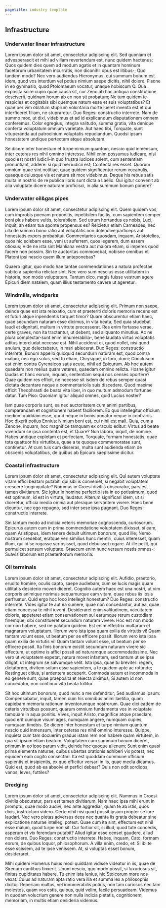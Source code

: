 ```yaml
---
pagetitle: industry template
---
```


## Infrastructure



### Underwater linear infrastructure {#i06d3c89b}

Lorem ipsum dolor sit amet, consectetur adipiscing elit. Sed quoniam et advesperascit et mihi ad villam revertendum est, nunc quidem hactenus; Quos quidem dies quem ad modum agatis et in quantam hominum facetorum urbanitatem incurratis, non diconihil opus est litibus-; Quo tandem modo? Nec vero audiendus Hieronymus, cui summum bonum est idem, quod vos interdum vel potius nimium saepe dicitis, nihil dolere. Pisone in eo gymnasio, quod Ptolomaeum vocatur, unaque nobiscum Q. Qua exposita scire cupio quae causa sit, cur Zeno ab hac antiqua constitutione desciverit, quidnam horum ab eo non sit probatum; Ne tum quidem te respicies et cogitabis sibi quemque natum esse et suis voluptatibus? Et quae per vim oblatum stuprum volontaria morte lueret inventa est et qui interficeret filiam, ne stupraretur. Duo Reges: constructio interrete. Nam de summo mox, ut dixi, videbimus et ad id explicandum disputationem omnem conferemus. Color egregius, integra valitudo, summa gratia, vita denique conferta voluptatum omnium varietate. Aut haec tibi, Torquate, sunt vituperanda aut patrocinium voluptatis repudiandum. Quodsi ipsam honestatem undique pertectam atque absolutam. 

Se dicere inter honestum et turpe nimium quantum, nescio quid inmensum, inter ceteras res nihil omnino interesse. Nihil enim possumus iudicare, nisi quod est nostri iudicii-in quo frustra iudices solent, cum sententiam pronuntiant, addere: si quid mei iudicii est; Confecta res esset. Quorum omnium quae sint notitiae, quae quidem significentur rerum vocabulis, quaeque cuiusque vis et natura sit mox videbimus. Deque his rebus satis multa in nostris de re publica libris sunt dicta a Laelio. Qui igitur convenit ab alia voluptate dicere naturam proficisci, in alia summum bonum ponere? 




### Underwater oil&gas pipes {#idca69c78}

Lorem ipsum dolor sit amet, consectetur adipiscing elit. Quem quidem vos, cum improbis poenam proponitis, inpetibilem facitis, cum sapientem semper boni plus habere vultis, tolerabilem. Sed utrum hortandus es nobis, Luci, inquit, an etiam tua sponte propensus es? Reicietur etiam Carneades, nec ulla de summo bono ratio aut voluptatis non dolendive particeps aut honestatis expers probabitur. Commentarios quosdam, inquam, Aristotelios, quos hic sciebam esse, veni ut auferrem, quos legerem, dum essem otiosus; Vide ne ista sint Manliana vestra aut maiora etiam, si imperes quod facere non possim. Sin te auctoritas commovebat, nobisne omnibus et Platoni ipsi nescio quem illum anteponebas? 

Quaero igitur, quo modo hae tantae commendationes a natura profectae subito a sapientia relictae sint. Nec vero sum nescius esse utilitatem in historia, non modo voluptatem. Tantum dico, magis fuisse vestrum agere Epicuri diem natalem, quam illius testamento cavere ut ageretur. 




### Windmills, windparks {#ic9838a83}

Lorem ipsum dolor sit amet, consectetur adipiscing elit. Primum non saepe, deinde quae est ista relaxatio, cum et praeteriti doloris memoria recens est et futuri atque inpendentis torquet timor? Quare obscurentur etiam haec, quae secundum naturam esse dicimus, in vita beata; Sed quia studebat laudi et dignitati, multum in virtute processerat. Res enim fortasse verae, certe graves, non ita tractantur, ut debent, sed aliquanto minutius. Ac ne plura complectar-sunt enim innumerabilia-, bene laudata virtus voluptatis aditus intercludat necesse est. Nihil acciderat ei, quod nollet, nisi quod anulum, quo delectabatur, in mari abiecerat. Duo Reges: constructio interrete. Bonum appello quicquid secundurn naturam est, quod contra malum, nec ego solus, sed tu etiam, Chrysippe, in foro, domi; Conclusum est enim contra Cyrenaicos satis acute, nihil ad Epicurum. Ab hoc autem quaedam non melius quam veteres, quaedam omnino relicta. Hosne igitur laudas et hanc eorum, inquam, sententiam sequi nos censes oportere? Quae quidem res efficit, ne necesse sit isdem de rebus semper quasi dictata decantare neque a commentariolis suis discedere. Quod maxime efficit Theophrasti de beata vita liber, in quo multum admodum fortunae datur. Tum Piso: Quoniam igitur aliquid omnes, quid Lucius noster? 

Iam quae corporis sunt, ea nec auctoritatem cum animi partibus, comparandam et cognitionem habent faciliorem. Ex quo intellegitur officium medium quiddam esse, quod neque in bonis ponatur neque in contrariis. Hoc dixerit potius Ennius: Nimium boni est, cui nihil est mali. Quia, cum a Zenone, inquam, hoc magnifice tamquam ex oraculo editur: Virtus ad beate vivendum se ipsa contenta est, et Quare? Non laboro, inquit, de nomine. Habes undique expletam et perfectam, Torquate, formam honestatis, quae tota quattuor his virtutibus, quae a te quoque commemoratae sunt, continetur. At cum tuis cum disseras, multa sunt audienda etiam de obscenis voluptatibus, de quibus ab Epicuro saepissime dicitur. 




### Coastal infrastructure {#ia37a9ec4}

Lorem ipsum dolor sit amet, consectetur adipiscing elit. Qui autem voluptate vitam effici beatam putabit, qui sibi is conveniet, si negabit voluptatem crescere longinquitate? Nummus in Croesi divitiis obscuratur, pars est tamen divitiarum. Sic igitur in homine perfectio ista in eo potissimum, quod est optimum, id est in virtute, laudatur. Alterum significari idem, ut si diceretur, officia media omnia aut pleraque servantem vivere. Haec bene dicuntur, nec ego repugno, sed inter sese ipsa pugnant. Duo Reges: constructio interrete. 

Sin tantum modo ad indicia veteris memoriae cognoscenda, curiosorum. Epicurus autem cum in prima commendatione voluptatem dixisset, si eam, quam Aristippus, idem tenere debuit ultimum bonorum, quod ille; Nemo nostrum credebat, eratque veri similius hunc mentiri, cuius interesset, quam illum, qui id se rogasse scripsisset, quod debuisset rogare. At ille pellit, qui permulcet sensum voluptate. Graecum enim hunc versum nostis omnes-: Suavis laborum est praeteritorum memoria. 




### Oil terminals {#i71fcbdef}

Lorem ipsum dolor sit amet, consectetur adipiscing elit. Aufidio, praetorio, erudito homine, oculis capto, saepe audiebam, cum se lucis magis quam utilitatis desiderio moveri diceret. Cognitio autem haec est una nostri, ut vim corporis animique norimus sequamurque eam vitam, quae rebus iis ipsis perfruatur. Quid ergo hoc loco intellegit honestum? Duo Reges: constructio interrete. Vides igitur te aut ea sumere, quae non concedantur, aut ea, quae etiam concessa te nihil iuvent. Desideraret enim valitudinem, vacuitatem doloris, appeteret etiam conservationem sui earumque rerum custodiam finemque, sibi constitueret secundum naturam vivere. Hoc est non modo cor non habere, sed ne palatum quidem. Est enim effectrix multarum et magnarum voluptatum. Illorum vero ista ipsa quam exilia de virtutis vi! Quam tantam volunt esse, ut beatum per se efficere possit. Illorum vero ista ipsa quam exilia de virtutis vi! Quam tantam volunt esse, ut beatum per se efficere possit. Ita finis bonorum existit secundum naturam vivere sic affectum, ut optime is affici possit ad naturamque accommodatissime. Nec vero ut voluptatem expetat, natura movet infantem, sed tantum ut se ipse diligat, ut integrum se salvumque velit. Ista ipsa, quae tu breviter: regem, dictatorem, divitem solum esse sapientem, a te quidem apte ac rotunde; Restinguet citius, si ardentem acceperit. Commoda autem et incommoda in eo genere sunt, quae praeposita et reiecta diximus; Si autem id non concedatur, non continuo vita beata tollitur. 

Sit hoc ultimum bonorum, quod nunc a me defenditur; Sed audiamus ipsum: Compensabatur, inquit, tamen cum his omnibus animi laetitia, quam capiebam memoria rationum inventorumque nostrorum. Quae dici eadem de ceteris virtutibus possunt, quarum omnium fundamenta vos in voluptate tamquam in aqua ponitis. Vives, inquit Aristo, magnifice atque praeclare, quod erit cumque visum ages, numquam angere, numquam cupies, numquam timebis. Se dicere inter honestum et turpe nimium quantum, nescio quid inmensum, inter ceteras res nihil omnino interesse. Quippe, inquieta cum tam docuerim gradus istam rem non habere quam virtutem, in qua sit ipsum etíam beatum. Voluptatem cum summum bonum diceret, primum in eo ipso parum vidit, deinde hoc quoque alienum; Sunt enim quasi prima elementa naturae, quibus ubertas orationis adhiberi vix potest, nec equidem eam cogito consectari. Ita est quoddam commune officium sapientis et insipientis, ex quo efficitur versari in iis, quae media dicamus. Quid est, quod ab ea absolvi et perfici debeat? Quis non odit sordidos, vanos, leves, futtiles? 




### Dredging {#if24611aa}

Lorem ipsum dolor sit amet, consectetur adipiscing elit. Nummus in Croesi divitiis obscuratur, pars est tamen divitiarum. Nam haec ipsa mihi erunt in promptu, quae modo audivi, nec ante aggrediar, quam te ab istis, quos dicis, instructum videro. Certe nihil nisi quod possit ipsum propter se iure laudari. Nec vero pietas adversus deos nec quanta iis gratia debeatur sine explicatione naturae intellegi potest. Quae cum ita sint, effectum est nihil esse malum, quod turpe non sit. Cur fortior sit, si illud, quod tute concedis, asperum et vix ferendum putabit? Aliud igitur esse censet gaudere, aliud non dolere. Duo Reges: constructio interrete. Habes, inquam, Cato, formam eorum, de quibus loquor, philosophorum. A villa enim, credo, et: Si ibi te esse scissem, ad te ipse venissem. At, si voluptas esset bonum, desideraret. 

Mihi quidem Homerus huius modi quiddam vidisse videatur in iis, quae de Sirenum cantibus finxerit. Unum nescio, quo modo possit, si luxuriosus sit, finitas cupiditates habere. Tu enim ista lenius, hic Stoicorum more nos vexat. Cuius ad naturam apta ratio vera illa et summa lex a philosophis dicitur. Reperiam multos, vel innumerabilis potius, non tam curiosos nec tam molestos, quam vos estis, quibus, quid velim, facile persuadeam. Videmus in quodam volucrium genere non nulla indicia pietatis, cognitionem, memoriam, in multis etiam desideria videmus. 

